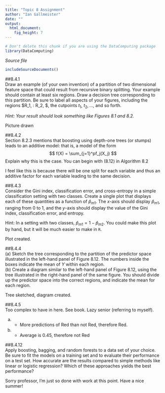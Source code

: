---
title: "Topic 8 Assignment"
author: "Ian Gallmeister"
date: ""
output: 
  html_document:
    fig_height: 7
---
<!-- Don't edit in between this line and the one below -->
```{r include=FALSE}
# Don't delete this chunk if you are using the DataComputing package
library(DataComputing)
```
*Source file* 
```{r, results='asis', echo=FALSE}
includeSourceDocuments()
```
<!-- Don't edit the material above this line -->

##8.4.1  
 Draw an example (of your own invention) of a partition of two dimensional feature space that could result from recursive binary splitting. Your example should contain at least six regions. Draw a decision tree corresponding to this partition. Be sure to label all aspects of your figures, including the regions $R_1, \: R_2, \ldots $, the cutpoints $t_1, \: t_2, \ldots$, and so forth. 

*Hint: Your result should look something like Figures 8.1 and 8.2.*

Picture drawn

##8.4.2  
Section 8.2.3 mentions that boosting using depth-one trees (or stumps) leads to an additive model: that is, a model of the form
$$
f(X) = \sum_{j=1}^pf_j(X_j)
$$
Explain why this is the case.  You can begin with (8.12) in Algorithm 8.2

I feel like this is because there will be one split for each variable and thus an additive factor for each variable leading to the same decision.

##8.4.3  
Consider the Gini index, classification error, and cross-entropy in a simple classification setting with two classes. Create a single plot that displays each of these quantities as a function of $\hat{p}_{m1}$. The $x$-axis
should display $\hat{p}_{m1}$, ranging from 0 to 1, and the $y$-axis should display the value of the Gini index, classification error, and entropy.

Hint: In a setting with two classes, $\hat{p}_{m1} = 1 − \hat{p}_{m2}$. You could make this plot by hand, but it will be much easier to make in ```R```.

Plot created.

##8.4.4  
(a) Sketch the tree corresponding to the partition of the predictor space illustrated in the left-hand panel of Figure 8.12.   The numbers inside the boxes indicate the mean of $Y$ within each region.  
(b) Create a diagram similar to the left-hand panel of Figure 8.12, using the tree illustrated in the right-hand panel of the same figure.  You should divide up the predictor space into the correct regions, and indicate the mean for each region.

Tree sketched, diagram created.

##8.4.5  
Too complex to have in here.  See book.  Lazy senior (referring to myself).

(a) - More predictions of Red than not Red, therefore Red.  
(b) - Average is 0.45, therefore not Red

##8.4.12  
Apply boosting, bagging, and random forests to a data set of your choice. Be sure to fit the models on a training set and to evaluate their performance on a test set. How accurate are the results compared to simple methods like linear or logistic regression? Which of these approaches yields the best performance?

Sorry professor, I'm just so done with work at this point.  Have a nice summer!